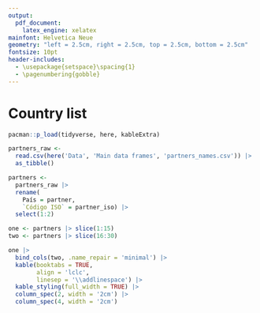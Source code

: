 ```yaml
---
output:
  pdf_document:
    latex_engine: xelatex
mainfont: Helvetica Neue
geometry: "left = 2.5cm, right = 2.5cm, top = 2.5cm, bottom = 2.5cm"
fontsize: 10pt
header-includes: 
  - \usepackage{setspace}\spacing{1} 
  - \pagenumbering{gobble}
---
```


# Country list

```r
pacman::p_load(tidyverse, here, kableExtra)

partners_raw <- 
  read.csv(here('Data', 'Main data frames', 'partners_names.csv')) |> 
  as_tibble()
```

```r
partners <- 
  partners_raw |> 
  rename(
    País = partner,
    `Código ISO` = partner_iso) |> 
  select(1:2) 

one <- partners |> slice(1:15)
two <- partners |> slice(16:30)

one |> 
  bind_cols(two, .name_repair = 'minimal') |> 
  kable(booktabs = TRUE, 
        align = 'lclc',
        linesep = '\\addlinespace') |> 
  kable_styling(full_width = TRUE) |> 
  column_spec(2, width = '2cm') |> 
  column_spec(4, width = '2cm')
```
